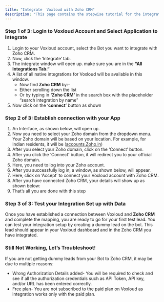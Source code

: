 ```yaml
---
title: "Integrate  Voxloud with Zoho CRM"
description: "This page contains the stepwise tutorial for the integration with  Voxloud"
---
```


### **Step 1 of 3: Login to  Voxloud Account and Select Application to Integrate**

1. Login to your  Voxloud account, select the Bot you want to integrate with Zoho CRM.
2. Now, click the ‘Integrate’ tab.
3. The integrate window will open up. make sure you are in the **“All Integrations Tab.”**
4. A list of all native integrations for  Voxloud will be available in this window.
   - Now find **Zoho CRM** by:-
   - Either scrolling down the list
   - Or by typing in **‘Zoho CRM’** in the search box with the placeholder “search integration by name”
5. Now click on the ‘**connect’** button as shown

### **Step 2 of 3: Establish connection with your App**

1. An Interface, as shown below, will open up.
2. Now you need to select your Zoho domain from the dropdown menu. Your Zoho domain will be based on your location. For example, for Indian residents, it will be ([accounts.Zoho.in](http://accounts.Zoho.in))
3. After you select your Zoho domain, click on the ‘Connect’ button.
4. After you click the ‘Connect’ button, it will redirect you to your official Zoho domain.
5. Here, you need to log into your Zoho account.
6. After you successfully log in, a window, as shown below, will appear.
7. Here, click on ‘Accept’ to connect your  Voxloud account with Zoho CRM.
8. After you have connected Zoho CRM, your details will show up as shown below:
9. That’s all you are done with this step

### **Step 3 of 3: Test your Integration Set up with Data**

Once you have established a connection between Voxloud and **Zoho CRM** and complete the mapping, you are ready to go for your first test lead. You can test your integration setup by creating a dummy lead on the bot. This lead should appear in your  Voxloud dashboard and in the Zoho CRM you have integrated.

### **Still Not Working, Let’s Troubleshoot\!**

If you are not getting dummy leads from your Bot to Zoho CRM, it may be due to multiple reasons:

- Wrong Authorization Details added- You will be required to check and see if all the authorization credentials such as API Token, API key, and/or URL has been entered correctly.
- Free plan- You are not subscribed to the paid plan on  Voxloud as integration works only with the paid plan.